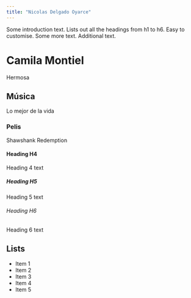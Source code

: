 ```yaml
---
title: "Nicolas Delgado Oyarce"
---
```


Some introduction text. Lists out all the headings from h1 to h6. Easy to customise. Some more text. Additional text.

# Camila Montiel
Hermosa

## Música
Lo mejor de la vida

### Pelis
Shawshank Redemption

#### Heading H4
Heading 4 text

##### Heading H5
Heading 5 text

###### Heading H6
Heading 6 text

## Lists
- Item 1
- Item 2
- Item 3
- Item 4
- Item 5

